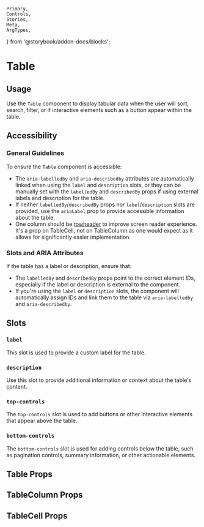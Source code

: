 	Primary,
	Controls,
	Stories,
	Meta,
	ArgTypes,
} from '@storybook/addon-docs/blocks';


<Meta of={TableStories} />

# Table

## Usage

Use the `Table` component to display tabular data when the user will sort, search, filter, or if interactive elements such as a button appear within the table.

## Accessibility

### General Guidelines

To ensure the `Table` component is accessible:

- The `aria-labelledby` and `aria-describedby` attributes are automatically linked when using the `label` and `description` slots, or they can be manually set with the `labelledBy` and `describedBy` props if using external labels and description for the table.
- If neither `labelledBy`/`describedBy` props nor `label`/`description` slots are provided, use the `ariaLabel` prop to provide accessible information about the table.
- One column should be [rowheader](https://www.w3.org/TR/wai-aria-1.1/#rowheader) to improve screen reader experience. It's a prop on TableCell, not on TableColumn as one would expect as it allows for significantly easier implementation.

### Slots and ARIA Attributes

If the table has a label or description, ensure that:

- The `labelledBy` and `describedBy` props point to the correct element IDs, especially if the label or description is external to the component.
- If you're using the `label` or `description` slots, the component will automatically assign IDs and link them to the table via `aria-labelledby` and `aria-describedby`.

## Slots

### `label`

This slot is used to provide a custom label for the table.

### `description`

Use this slot to provide additional information or context about the table's content.

### `top-controls`

The `top-controls` slot is used to add buttons or other interactive elements that appear above the table.

### `bottom-controls`

The `bottom-controls` slot is used for adding controls below the table, such as pagination controls, summary information, or other actionable elements.

## Table Props

<ArgTypes />

## TableColumn Props

<ArgTypes of={TableColumn} />

## TableCell Props

<ArgTypes of={TableCell} />

<Primary />
